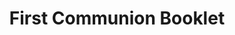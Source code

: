 ---
title: "First Communion Booklet"
subtitle: ""
creator: ""
categories: ["art"]
featuredImage: "../src/assets/images/item/art/DSC02759.png"
views: ["../src/assets/images/item/art/DSC02759.png","../src/assets/images/item/art/DSC02760.png"]
nextItem: []
---